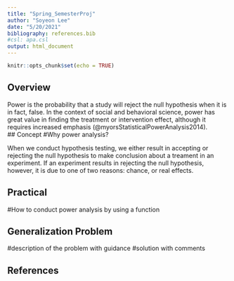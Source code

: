 ```yaml
---
title: "Spring_SemesterProj"
author: "Soyeon Lee"
date: "5/20/2021"
bibliography: references.bib
#csl: apa.csl
output: html_document
---
```


```r
knitr::opts_chunk$set(echo = TRUE)
```

## Overview
Power is the probability that a study will reject the null hypothesis when it is in fact, false.  In the context of social and behavioral science, power has great value in finding the treatment or intervention effect, although it requires increased emphasis (@myorsStatisticalPowerAnalysis2014).  
## Concept 
#Why power analysis?

When we conduct hypothesis testing, we either result in accepting or rejecting the null hypothesis to make conclusion about a treament in an experiment.  If an experiment results in rejecting the null hypothesis, however, it is due to one of two reasons: chance, or real effects.


## Practical
#How to conduct power analysis by using a function

## Generalization Problem
#description of the problem with guidance 
#solution with comments

## References